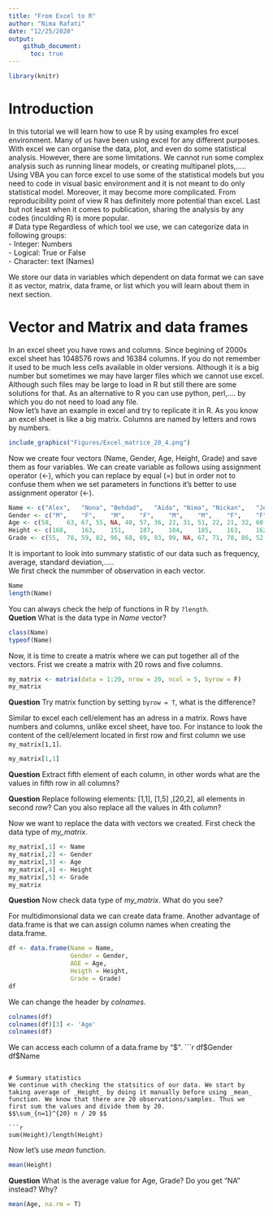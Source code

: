 ```yaml
---
title: "From Excel to R"
author: "Nima Rafati"
date: "12/25/2020"
output: 
    github_document: 
      toc: true
---
```

```r
library(knitr)
```

# Introduction
In this tutorial we will learn how to use R by using examples fro excel environment. Many of us have been using excel for any different purposes. With excel we can organise the data, plot, and even do some statistical analysis. However, there are some limitations. We cannot run some complex analysis such as running linear models, or creating multipanel plots,..... Using VBA you can force excel to use some of the statistical models but you need to code in visual basic environment and it is not meant to do only statistical model. Moreover, it may become more complicated. From reproducibility point of view R has definitely more potential than excel. Last but not least when it comes to publication, sharing the analysis by any codes (inculding R) is more popular.  
# Data type
Regardless of which tool we use, we can categorize data in following groups:  
- Integer: Numbers   
- Logical: True or False   
- Character: text (Names)  

We store our data in variables which dependent on data format we can save it as vector, matrix, data frame, or list which you will learn about them in next section.  

# Vector and Matrix and data frames
In an excel sheet you have rows and columns. Since begining of 2000s excel sheet has 1048576 rows and 16384 columns. If you do not remember it used to be much less cells available in older versions.  Although it is a big number but sometimes we may have larger files which we cannot use excel. Although such files may be large to load in R but still there are some solutions for that. As an alternative to R you can use python, perl,.... by which you do not need to load any file.  
Now let's have an example in excel and try to replicate it in R. As you know an excel sheet is like a big matrix. Columns are named by letters and rows by numbers. 
```r
include_graphics("Figures/Excel_matrice_20_4.png")
```

Now we create four vectors (Name, Gender, Age, Height, Grade) and save them as four variables. We can create variable as follows using assignment operator (<-), which you can replace by equal (=) but in order not to confuse them when we set parameters in functions it's better to use assignment operator (<-).   

```r
Name <- c("Alex",	"Nona",	"Behdad",	"Aida",	"Nima",	"Nickan",	"Jenny",	"Angela",	"Martin",	"Donald",	"Saeed",	"Sara",	"Farnaz",	"Leif",	"Anders",	"Mahmoud",	"Lili",	"Fatima",	"Elvin",	"Liam")
Gender <- c("M",	"F",	"M",	"F",	"M",	"M",	"F",	"F",	"M",	"M",	"M",	"F",	"F",	"M",	"M",	"M",	"F",	"F",	"M",	"M")
Age <- c(58,	63,	67,	55,	NA,	40,	57,	36,	22,	31,	51,	22,	21,	32,	60,	59,	64,	36,	34,	26)
Height <- c(168,	163,	151,	187,	184,	185,	163,	162,	172,	160,	167,	155,	158,	152,	200,	159,	161,	173,	155,	170)
Grade <- c(55,	78,	59,	82,	96,	68,	69,	93,	99,	NA,	67,	71,	78,	86,	52,	59,	60,	55,	66,	55)
```

It is important to look into summary statistic of our data such as frequency,  average, standard deviation,.....  
We first check the nummber of observation in each vector. 
```r
Name
length(Name) 
```
You can always check the help of functions in R by ```?length```.  
**Quetion** What is the data type in _Name_ vector? 


```r
class(Name)
typeof(Name)
```

Now, it is time to create a matrix where we can put together all of the vectors. Frist we create a matrix with 20 rows and five columns.    
```r
my_matrix <- matrix(data = 1:20, nrow = 20, ncol = 5, byrow = F)
my_matrix
```
**Question** Try matrix function by setting ```byrow = T ```, what is the difference?  

Similar to excel each cell/element has an adress in a matrix. Rows have numbers and columns, unlike excel sheet, have too.  For instance to look the content of the cell/element located in first row and first column we use ```my_matrix[1,1]```.  

```r
my_matrix[1,1]
```
**Question** Extract fifth element of each column, in other words what are the values in fifth row in all columns?  

**Question** Replace following elements: [1,1], [1,5] ,[20,2], all elements in second _row_? Can you also replace all the values in 4th _column_? 


Now we want to replace the data with vectors we created.  First check the data type of _my_matrix_.  
```r
my_matrix[,1] <- Name
my_matrix[,2] <- Gender
my_matrix[,3] <- Age
my_matrix[,4] <- Height
my_matrix[,5] <- Grade
my_matrix
```

**Question** Now check data type of _my_matrix_. What do you see?  

For multidimonsional data we can create data frame. Another advantage of data.frame is that we can assign column names when creating the data.frame.  
```r
df <- data.frame(Name = Name,
                 Gender = Gender,
                 AGE = Age,
                 Heigth = Height,
                 Grade = Grade)
df
```

We can change the header by _colnames_.  
```r
colnames(df)
colnames(df)[3] <- 'Age'
colnames(df)
```

We can access each column of a data.frame by "$".  
```r
df$Gender
df$Name
```

# Summary statistics
We continue with checking the statsitics of our data. We start by taking average of _Height_ by doing it manually before using _mean_ function. We know that there are 20 observations/samples. Thus we first sum the values and divide them by 20.  
$$\sum_{n=1}^{20} n / 20 $$  

```r
sum(Height)/length(Height)
```
Now let's use _mean_ function.  
```r
mean(Height)
```

**Question** What is the average value for Age, Grade? Do you get "NA" instead? Why? 
```r
mean(Age, na.rm = T)
```



